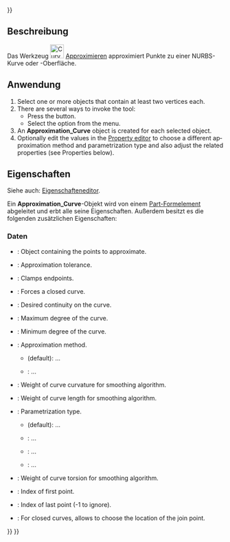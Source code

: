 <languages/>
{{UnfinishedDocu{{#translation:}}}}

{{Docnav/de
|[[Curves_Discretize/de|Punktefolge]]
|[[Curves_Interpolate/de|Interpolieren]]
|[[Curves_Workbench|Curves]]
|IconL=Curves_Discretize.svg
|IconR=Curves_Interpolate.svg
|IconC=Curves_workbench_icon.svg
}}

{{GuiCommand/de
|Name=Curves Approximate
|Name/de=Curves Approximieren
|MenuLocation=Kurven → Approximieren
|Workbenches=[[Curves_Workbench/de|Curves]]
}}

<span id="Description"></span>
==Beschreibung==

Das Werkzeug [[Image:Curves_Approximate.svg|32px]] [[Curves_Approximate/de|Approximieren]] approximiert Punkte zu einer NURBS-Kurve oder -Oberfläche.

<span id="Usage"></span>
==Anwendung==

<div lang="en" dir="ltr" class="mw-content-ltr">
# Select one or more objects that contain at least two vertices each.
# There are several ways to invoke the tool:
#* Press the {{Button|[[Image:Curves_Approximate.svg|16px]] [[Curves_Approximate|Approximate]]}} button.
#* Select the {{MenuCommand|Curves → [[Image:Curves_Approximate.svg|16px]] Approximate}} option from the menu.
# An '''Approximation_Curve''' object is created for each selected object.
# Optionally edit the values in the [[Property_editor|Property editor]] to choose a different approximation method and parametrization type and also adjust the related properties (see Properties below).
</div>

<span id="Properties"></span>
==Eigenschaften==

Siehe auch: [[Property_editor/de|Eigenschafteneditor]].

Ein '''Approximation_Curve'''-Objekt wird von einem [[Part_Feature/de|Part-Formelement]] abgeleitet und erbt alle seine Eigenschaften. Außerdem besitzt es die folgenden zusätzlichen Eigenschaften:

<span id="Data"></span>
===Daten===

{{TitleProperty|Approximate}}

<div lang="en" dir="ltr" class="mw-content-ltr">
* {{PropertyData|Point Object|Link}}: Object containing the points to approximate.
</div>

{{TitleProperty|General}}

<div lang="en" dir="ltr" class="mw-content-ltr">
* {{PropertyData|Approx Tolerance|Float}}: Approximation tolerance.
* {{PropertyData|Clamp Ends Tolerance|Bool}}: Clamps endpoints.
* {{PropertyData|Closed|Bool}}: Forces a closed curve.
* {{PropertyData|Continuity|Enumeration}}: Desired continuity on the curve.
* {{PropertyData|Degree Max|Integer}}: Maximum degree of the curve.
* {{PropertyData| Degree Min|Integer}}: Minimum degree of the curve.
* {{PropertyData|Method|Enumeration}}: Approximation method.
** {{Value|Parametrization}} (default): ...
** {{Value|Smoothing Algorithm}}: ...
</div>

{{TitleProperty|Parameters}}

<div lang="en" dir="ltr" class="mw-content-ltr">
* {{PropertyData|Curvature Weight|FloatConstraint}}: Weight of curve curvature for smoothing algorithm.
* {{PropertyData|Length Weight|FloatConstraint}}: Weight of curve length for smoothing algorithm.
* {{PropertyData| Parametrization |Enumeration}}: Parametrization type.
** {{Value|ChordLength}} (default): ...
** {{Value|Centripetal}}: ...
** {{Value|Uniform}}: ...
** {{Value|Curvilinear}}: ...
* {{PropertyData|Torsion Weight|FloatConstraint}}: Weight of curve torsion for smoothing algorithm.
</div>

{{TitleProperty|Range}}

<div lang="en" dir="ltr" class="mw-content-ltr">
* {{PropertyData|First Index|Integer}}: Index of first point.
* {{PropertyData|Last Index|Integer}}: Index of last point (-1 to ignore).
* {{PropertyData|Start Offset|Integer}}: For closed curves, allows to choose the location of the join point.
</div>


{{Docnav/de
|[[Curves_Discretize/de|Punktefolge]]
|[[Curves_Interpolate/de|Interpolieren]]
|[[Curves_Workbench|Curves]]
|IconL=Curves_Discretize.svg
|IconR=Curves_Interpolate.svg
|IconC=Curves_workbench_icon.svg
}}

{{Curves Tools navi{{#translation:}}}}
{{Userdocnavi{{#translation:}}}}